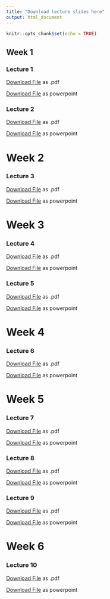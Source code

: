 ```yaml
---
title: "Download lecture slides here"
output: html_document
---
```


```r
knitr::opts_chunk$set(echo = TRUE)
```

## Week 1

### Lecture 1
<a href="./lecture_slides/Week 1/Week1_Lecture1_Slides_1_10_2024.pdf">Download File</a>
as .pdf

<a href="./lecture_slides/Week 1/Week1_Lecture1_Slides_1_10_2024.pptx">Download File</a>
as powerpoint

### Lecture 2 
<a href="./lecture_slides/Week 1/Week1_Lecture2_Slides_1_12_2024.pdf">Download File</a>
as .pdf

<a href="./lecture_slides/Week 1/Week1_Lecture2_Slides_1_12_2024.pptx">Download File</a>
as powerpoint

# Week 2

### Lecture 3
<a href="./lecture_slides/Week 2/Week2_Lecture3_Slides_1_19_2024.pdf">Download File</a>
as .pdf

<a href="./lecture_slides/Week 2/Week2_Lecture3_Slides_1_19_2024.pptx">Download File</a>
as powerpoint

# Week 3

### Lecture 4
<a href="./lecture_slides/Week 3/Week3_Lecture4_Slides_1_22_2024.pdf">Download File</a>
as .pdf

<a href="./lecture_slides/Week 3/Week3_Lecture4_Slides_1_22_2024.pptx">Download File</a>
as powerpoint


### Lecture 5
<a href="./lecture_slides/Week 3/Week3_Lecture5_Slides_1_24_2024.pdf">Download File</a>
as .pdf

<a href="./lecture_slides/Week 3/Week3_Lecture5_Slides_1_24_2024.pptx">Download File</a>
as powerpoint

# Week 4

### Lecture 6
<a href="./lecture_slides/Week 4/Week4_Lecture6_Slides_1_29_2024.pdf">Download File</a>
as .pdf

<a href="./lecture_slides/Week 4/Week4_Lecture6_Slides_1_29_2024.pptx">Download File</a>
as powerpoint

# Week 5

### Lecture 7
<a href="./lecture_slides/Week 5/Week5_Lecture7_Slides_2_5_2024.pdf">Download File</a>
as .pdf

<a href="./lecture_slides/Week 5/Week5_Lecture7_Slides_2_5_2024.pptx">Download File</a>
as powerpoint

### Lecture 8
<a href="./lecture_slides/Week 5/Week5_Lecture8_Slides_2_7_2024.pdf">Download File</a>
as .pdf

<a href="./lecture_slides/Week 5/Week5_Lecture8_Slides_2_7_2024.pptx">Download File</a>
as powerpoint

### Lecture 9
<a href="./lecture_slides/Week 5/Week5_Lecture9_Slides_2_9_2024.pdf">Download File</a>
as .pdf

<a href="./lecture_slides/Week 5/Week5_Lecture9_Slides_2_9_2024.pptx">Download File</a>
as powerpoint

# Week 6

### Lecture 10
<a href="./lecture_slides/Week 5/Week5_Lecture7_Slides_2_5_2024.pdf">Download File</a>
as .pdf

<a href="./lecture_slides/Week 5/Week5_Lecture7_Slides_2_5_2024.pptx">Download File</a>
as powerpoint